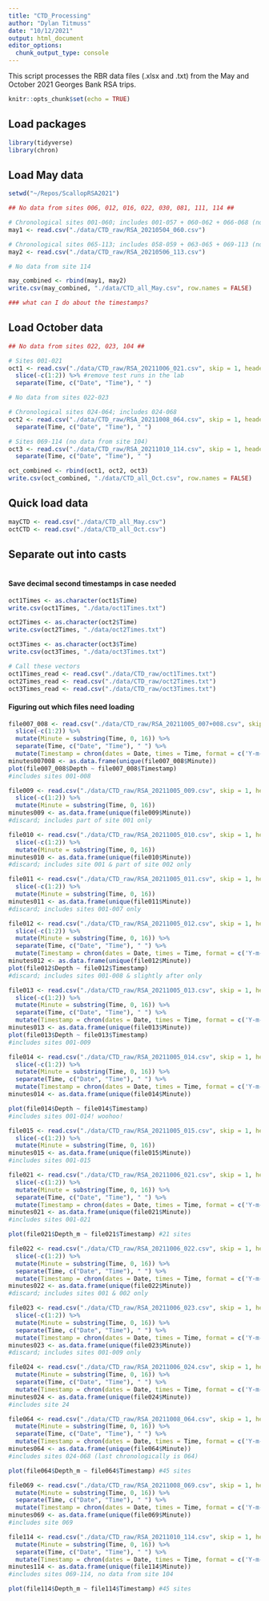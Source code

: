 ```yaml
---
title: "CTD_Processing"
author: "Dylan Titmuss"
date: "10/12/2021"
output: html_document
editor_options: 
  chunk_output_type: console
---
```


This script processes the RBR data files (.xlsx and .txt) from the May and October 2021 Georges Bank RSA trips.

```r
knitr::opts_chunk$set(echo = TRUE)
```

## Load packages
```r
library(tidyverse)
library(chron)
```

## Load May data
```r
setwd("~/Repos/ScallopRSA2021")

## No data from sites 006, 012, 016, 022, 030, 081, 111, 114 ##

# Chronological sites 001-060; includes 001-057 + 060-062 + 066-068 (no data from sites 006, 012, 016, 022, 030)
may1 <- read.csv("./data/CTD_raw/RSA_20210504_060.csv")

# Chronological sites 065-113; includes 058-059 + 063-065 + 069-113 (no data from sites 081, 111)
may2 <- read.csv("./data/CTD_raw/RSA_20210506_113.csv")

# No data from site 114

may_combined <- rbind(may1, may2)
write.csv(may_combined, "./data/CTD_all_May.csv", row.names = FALSE)

### what can I do about the timestamps?

```

## Load October data
```r
## No data from sites 022, 023, 104 ##

# Sites 001-021
oct1 <- read.csv("./data/CTD_raw/RSA_20211006_021.csv", skip = 1, header = TRUE) %>%
  slice(-c(1:2)) %>% #remove test runs in the lab
  separate(Time, c("Date", "Time"), " ")

# No data from sites 022-023

# Chronological sites 024-064; includes 024-068
oct2 <- read.csv("./data/CTD_raw/RSA_20211008_064.csv", skip = 1, header = TRUE) %>%
  separate(Time, c("Date", "Time"), " ")

# Sites 069-114 (no data from site 104)
oct3 <- read.csv("./data/CTD_raw/RSA_20211010_114.csv", skip = 1, header = TRUE) %>%
  separate(Time, c("Date", "Time"), " ")

oct_combined <- rbind(oct1, oct2, oct3)
write.csv(oct_combined, "./data/CTD_all_Oct.csv", row.names = FALSE)
```

## Quick load data
```r
mayCTD <- read.csv("./data/CTD_all_May.csv")
octCTD <- read.csv("./data/CTD_all_Oct.csv")
```

## Separate out into casts
```r

```




#### Save decimal second timestamps in case needed
```r
oct1Times <- as.character(oct1$Time)
write.csv(oct1Times, "./data/oct1Times.txt")

oct2Times <- as.character(oct2$Time)
write.csv(oct2Times, "./data/oct2Times.txt")

oct3Times <- as.character(oct3$Time)
write.csv(oct3Times, "./data/oct3Times.txt")

# Call these vectors
oct1Times_read <- read.csv("./data/CTD_raw/oct1Times.txt")
oct2Times_read <- read.csv("./data/CTD_raw/oct2Times.txt")
oct3Times_read <- read.csv("./data/CTD_raw/oct3Times.txt")
```

#### Figuring out which files need loading
```r
file007_008 <- read.csv("./data/CTD_raw/RSA_20211005_007+008.csv", skip = 1, header = TRUE) %>%
  slice(-c(1:2)) %>%
  mutate(Minute = substring(Time, 0, 16)) %>%
  separate(Time, c("Date", "Time"), " ") %>%
  mutate(Timestamp = chron(dates = Date, times = Time, format = c('Y-m-d', 'h:m:s')))
minutes007008 <- as.data.frame(unique(file007_008$Minute))
plot(file007_008$Depth ~ file007_008$Timestamp)
#includes sites 001-008

file009 <- read.csv("./data/CTD_raw/RSA_20211005_009.csv", skip = 1, header = TRUE) %>%
  slice(-c(1:2)) %>%
  mutate(Minute = substring(Time, 0, 16))
minutes009 <- as.data.frame(unique(file009$Minute))
#discard; includes part of site 001 only

file010 <- read.csv("./data/CTD_raw/RSA_20211005_010.csv", skip = 1, header = TRUE) %>%
  slice(-c(1:2)) %>%
  mutate(Minute = substring(Time, 0, 16))
minutes010 <- as.data.frame(unique(file010$Minute))
#discard; includes site 001 & part of site 002 only

file011 <- read.csv("./data/CTD_raw/RSA_20211005_011.csv", skip = 1, header = TRUE) %>%
  slice(-c(1:2)) %>%
  mutate(Minute = substring(Time, 0, 16))
minutes011 <- as.data.frame(unique(file011$Minute))
#discard; includes sites 001-007 only

file012 <- read.csv("./data/CTD_raw/RSA_20211005_012.csv", skip = 1, header = TRUE) %>%
  slice(-c(1:2)) %>%
  mutate(Minute = substring(Time, 0, 16)) %>%
  separate(Time, c("Date", "Time"), " ") %>%
  mutate(Timestamp = chron(dates = Date, times = Time, format = c('Y-m-d', 'h:m:s')))
minutes012 <- as.data.frame(unique(file012$Minute))
plot(file012$Depth ~ file012$Timestamp)
#discard; includes sites 001-008 & slightly after only

file013 <- read.csv("./data/CTD_raw/RSA_20211005_013.csv", skip = 1, header = TRUE) %>%
  slice(-c(1:2)) %>%
  mutate(Minute = substring(Time, 0, 16)) %>%
  separate(Time, c("Date", "Time"), " ") %>%
  mutate(Timestamp = chron(dates = Date, times = Time, format = c('Y-m-d', 'h:m:s')))
minutes013 <- as.data.frame(unique(file013$Minute))
plot(file013$Depth ~ file013$Timestamp)
#includes sites 001-009

file014 <- read.csv("./data/CTD_raw/RSA_20211005_014.csv", skip = 1, header = TRUE) %>%
  slice(-c(1:2)) %>%
  mutate(Minute = substring(Time, 0, 16)) %>%
  separate(Time, c("Date", "Time"), " ") %>%
  mutate(Timestamp = chron(dates = Date, times = Time, format = c('Y-m-d', 'h:m:s')))
minutes014 <- as.data.frame(unique(file014$Minute))

plot(file014$Depth ~ file014$Timestamp)
#includes sites 001-014! woohoo!

file015 <- read.csv("./data/CTD_raw/RSA_20211005_015.csv", skip = 1, header = TRUE) %>%
  slice(-c(1:2)) %>%
  mutate(Minute = substring(Time, 0, 16))
minutes015 <- as.data.frame(unique(file015$Minute))
#includes sites 001-015

file021 <- read.csv("./data/CTD_raw/RSA_20211006_021.csv", skip = 1, header = TRUE) %>%
  slice(-c(1:2)) %>%
  mutate(Minute = substring(Time, 0, 16)) %>%
  separate(Time, c("Date", "Time"), " ") %>%
  mutate(Timestamp = chron(dates = Date, times = Time, format = c('Y-m-d', 'h:m:s')))
minutes021 <- as.data.frame(unique(file021$Minute))
#includes sites 001-021

plot(file021$Depth_m ~ file021$Timestamp) #21 sites

file022 <- read.csv("./data/CTD_raw/RSA_20211006_022.csv", skip = 1, header = TRUE) %>%
  slice(-c(1:2)) %>%
  mutate(Minute = substring(Time, 0, 16)) %>%
  separate(Time, c("Date", "Time"), " ") %>%
  mutate(Timestamp = chron(dates = Date, times = Time, format = c('Y-m-d', 'h:m:s')))
minutes022 <- as.data.frame(unique(file022$Minute))
#discard; includes sites 001 & 002 only

file023 <- read.csv("./data/CTD_raw/RSA_20211006_023.csv", skip = 1, header = TRUE) %>%
  slice(-c(1:2)) %>%
  mutate(Minute = substring(Time, 0, 16)) %>%
  separate(Time, c("Date", "Time"), " ") %>%
  mutate(Timestamp = chron(dates = Date, times = Time, format = c('Y-m-d', 'h:m:s')))
minutes023 <- as.data.frame(unique(file023$Minute))
#discard; includes sites 001-009 only

file024 <- read.csv("./data/CTD_raw/RSA_20211006_024.csv", skip = 1, header = TRUE) %>%
  mutate(Minute = substring(Time, 0, 16)) %>%
  separate(Time, c("Date", "Time"), " ") %>%
  mutate(Timestamp = chron(dates = Date, times = Time, format = c('Y-m-d', 'h:m:s')))
minutes024 <- as.data.frame(unique(file024$Minute))
#includes site 24

file064 <- read.csv("./data/CTD_raw/RSA_20211008_064.csv", skip = 1, header = TRUE) %>%
  mutate(Minute = substring(Time, 0, 16)) %>%
  separate(Time, c("Date", "Time"), " ") %>%
  mutate(Timestamp = chron(dates = Date, times = Time, format = c('Y-m-d', 'h:m:s')))
minutes064 <- as.data.frame(unique(file064$Minute))
#includes sites 024-068 (last chronologically is 064)

plot(file064$Depth_m ~ file064$Timestamp) #45 sites

file069 <- read.csv("./data/CTD_raw/RSA_20211008_069.csv", skip = 1, header = TRUE) %>%
  mutate(Minute = substring(Time, 0, 16)) %>%
  separate(Time, c("Date", "Time"), " ") %>%
  mutate(Timestamp = chron(dates = Date, times = Time, format = c('Y-m-d', 'h:m:s')))
minutes069 <- as.data.frame(unique(file069$Minute))
#includes site 069

file114 <- read.csv("./data/CTD_raw/RSA_20211010_114.csv", skip = 1, header = TRUE) %>%
  mutate(Minute = substring(Time, 0, 16)) %>%
  separate(Time, c("Date", "Time"), " ") %>%
  mutate(Timestamp = chron(dates = Date, times = Time, format = c('Y-m-d', 'h:m:s')))
minutes114 <- as.data.frame(unique(file114$Minute))
#includes sites 069-114, no data from site 104

plot(file114$Depth_m ~ file114$Timestamp) #45 sites
```
